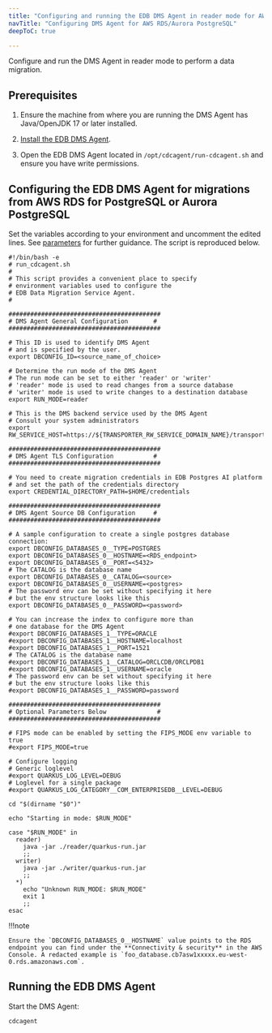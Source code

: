 ```yaml
---
title: "Configuring and running the EDB DMS Agent in reader mode for AWS RDS/Aurora PostgreSQL sources"
navTitle: "Configuring DMS Agent for AWS RDS/Aurora PostgreSQL"
deepToC: true

---
```


Configure and run the DMS Agent in reader mode to perform a data migration.

## Prerequisites

1.  Ensure the machine from where you are running the DMS Agent has Java/OpenJDK 17 or later installed.

2.  [Install the EDB DMS Agent](/edb-postgres-ai/latest/hybrid-manager/using_hybrid_manager/migration/installing_agent/).

3.  Open the EDB DMS Agent located in `/opt/cdcagent/run-cdcagent.sh` and ensure you have write permissions.

## Configuring the EDB DMS Agent for migrations from AWS RDS for PostgreSQL or Aurora PostgreSQL

Set the variables according to your environment and uncomment the edited lines. See [parameters](/edb-postgres-ai/latest/hybrid-manager/using_hybrid_manager/migration/dms_agent_reference/) for further guidance. The script is reproduced below.

```shell
#!/bin/bash -e
# run_cdcagent.sh
#
# This script provides a convenient place to specify
# environment variables used to configure the
# EDB Data Migration Service Agent.
#

##########################################
# DMS Agent General Configuration       #
##########################################

# This ID is used to identify DMS Agent
# and is specified by the user.
export DBCONFIG_ID=<source_name_of_choice>

# Determine the run mode of the DMS Agent
# The run mode can be set to either 'reader' or 'writer'
# 'reader' mode is used to read changes from a source database
# 'writer' mode is used to write changes to a destination database
export RUN_MODE=reader

# This is the DMS backend service used by the DMS Agent
# Consult your system administrators
export RW_SERVICE_HOST=https://${TRANSPORTER_RW_SERVICE_DOMAIN_NAME}/transporter

##########################################
# DMS Agent TLS Configuration           #
##########################################

# You need to create migration credentials in EDB Postgres AI platform
# and set the path of the credentials directory
export CREDENTIAL_DIRECTORY_PATH=$HOME/credentials

##########################################
# DMS Agent Source DB Configuration     #
##########################################

# A sample configuration to create a single postgres database connection:
export DBCONFIG_DATABASES_0__TYPE=POSTGRES
export DBCONFIG_DATABASES_0__HOSTNAME=<RDS_endpoint>
export DBCONFIG_DATABASES_0__PORT=<5432>
# The CATALOG is the database name
export DBCONFIG_DATABASES_0__CATALOG=<source>
export DBCONFIG_DATABASES_0__USERNAME=<postgres>
# The password env can be set without specifying it here
# but the env structure looks like this
export DBCONFIG_DATABASES_0__PASSWORD=<password>

# You can increase the index to configure more than
# one database for the DMS Agent
#export DBCONFIG_DATABASES_1__TYPE=ORACLE
#export DBCONFIG_DATABASES_1__HOSTNAME=localhost
#export DBCONFIG_DATABASES_1__PORT=1521
# The CATALOG is the database name
#export DBCONFIG_DATABASES_1__CATALOG=ORCLCDB/ORCLPDB1
#export DBCONFIG_DATABASES_1__USERNAME=oracle
# The password env can be set without specifying it here
# but the env structure looks like this
#export DBCONFIG_DATABASES_1__PASSWORD=password

##########################################
# Optional Parameters Below              #
##########################################

# FIPS mode can be enabled by setting the FIPS_MODE env variable to true
#export FIPS_MODE=true

# Configure logging
# Generic loglevel
#export QUARKUS_LOG_LEVEL=DEBUG
# Loglevel for a single package
#export QUARKUS_LOG_CATEGORY__COM_ENTERPRISEDB__LEVEL=DEBUG

cd "$(dirname "$0")"

echo "Starting in mode: $RUN_MODE"

case "$RUN_MODE" in
  reader)
    java -jar ./reader/quarkus-run.jar
    ;;
  writer)
    java -jar ./writer/quarkus-run.jar
    ;;
  *)
    echo "Unknown RUN_MODE: $RUN_MODE"
    exit 1
    ;;
esac

```

!!!note

    Ensure the `DBCONFIG_DATABASES_0__HOSTNAME` value points to the RDS endpoint you can find under the **Connectivity & security** in the AWS Console. A redacted example is `foo_database.cb7asw1xxxxx.eu-west-0.rds.amazonaws.com`.

## Running the EDB DMS Agent

Start the DMS Agent:

```shell
cdcagent
```
